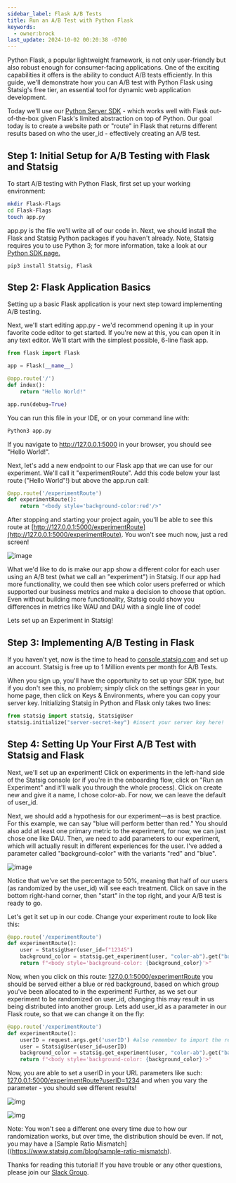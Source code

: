 ```yaml
---
sidebar_label: Flask A/B Tests
title: Run an A/B Test with Python Flask
keywords:
  - owner:brock
last_update: 2024-10-02 00:20:38 -0700
---
```


Python Flask, a popular lightweight framework, is not only user-friendly but also robust enough for consumer-facing applications. One of the exciting capabilities it offers is the ability to conduct A/B tests efficiently. In this guide, we'll demonstrate how you can A/B test with Python Flask using Statsig's free tier, an essential tool for dynamic web application development.

Today we'll use our [Python Server SDK](/server/pythonSDK) - which works well with Flask out-of-the-box given Flask's limited abstraction on top of Python. Our goal today is to create a website path or "route" in Flask that returns different results based on who the user_id - effectively creating an A/B test. 

## Step 1: Initial Setup for A/B Testing with Flask and Statsig

To start A/B testing with Python Flask, first set up your working environment:

```zsh
mkdir Flask-Flags
cd Flask-Flags
touch app.py
```

app.py is the file we'll write all of our code in. Next, we should install the Flask and Statsig Python packages if you haven't already. Note, Statsig requires you to use Python 3; for more information, take a look at our [Python SDK page.](/server/pythonSDK)

```
pip3 install Statsig, Flask
```

## Step 2: Flask Application Basics

Setting up a basic Flask application is your next step toward implementing A/B testing.

Next, we'll start editing app.py - we'd recommend opening it up in your favorite code editor to get started. If you're new at this, you can open it in any text editor. We'll start with the simplest possible, 6-line flask app. 

```Python 
from flask import Flask

app = Flask(__name__)

@app.route('/')
def index():
    return "Hello World!"

app.run(debug=True)
```

You can run this file in your IDE, or on your command line with:

```zsh
Python3 app.py
```

If you navigate to http://127.0.0.1:5000 in your browser, you should see "Hello World!".

Next, let's add a new endpoint to our Flask app that we can use for our experiment. We'll call it "experimentRoute". Add this code below your last route ("Hello World"!) but above the app.run call:

```Python
@app.route('/experimentRoute')
def experimentRoute():
    return "<body style='background-color:red'/>"
```

After stopping and starting your project again, you'll be able to see this route at [http://127.0.0.1:5000/experimentRoute](http://127.0.0.1:5000/experimentRoute). You won't see much now, just a red screen!

![image](/img/red_backgroundcolor.png)

What we'd like to do is make our app show a different color for each user using an A/B test (what we call an "experiment") in Statsig. If our app had more functionality, we could then see which color users preferred or which supported our business metrics and make a decision to choose that option. Even without building more functionality, Statsig could show you differences in metrics like WAU and DAU with a single line of code!

Lets set up an Experiment in Statsig!

## Step 3: Implementing A/B Testing in Flask

If you haven't yet, now is the time to head to [console.statsig.com](http://console.statsig.com) and set up an account. Statsig is free up to 1 Million events per month for A/B Tests.

When you sign up, you'll have the opportunity to set up your SDK type, but if you don't see this, no problem; simply click on the settings gear in your home page, then click on Keys & Environments, where you can copy your server key. Initializing Statsig in Python and Flask only takes two lines:

```Python
from statsig import statsig, StatsigUser
statsig.initialize("server-secret-key") #insert your server key here!
```

## Step 4: Setting Up Your First A/B Test with Statsig and Flask

Next, we'll set up an experiment! Click on experiments in the left-hand side of the Statsig console (or if you're in the onboarding flow, click on "Run an Experiment" and it'll walk you through the whole process). Click on create new and give it a name, I chose color-ab. For now, we can leave the default of user_id. 

Next, we should add a hypothesis for our experiment—as is best practice. For this example, we can say "blue will perform better than red." You should also add at least one primary metric to the experiment, for now, we can just chose one like DAU. Then, we need to add parameters to our experiment, which will actually result in different experiences for the user. I've added a parameter called "background-color" with the variants "red" and "blue".

![image](/img/redblue_abtest.png)

Notice that we've set the percentage to 50%, meaning that half of our users (as randomized by the user_id) will see each treatment. Click on save in the bottom right-hand corner, then "start" in the top right, and your A/B test is ready to go.

Let's get it set up in our code. Change your experiment route to look like this:

```Python 
@app.route('/experimentRoute')
def experimentRoute():
    user = StatsigUser(user_id=f"12345")
    background_color = statsig.get_experiment(user, "color-ab").get("background-color", "green")
    return f"<body style='background-color: {background_color}'>"
```

Now, when you click on this route: [127.0.0.1:5000/experimentRoute](http://127.0.0.1:5000/experimentRoute) you should be served either a blue or red background, based on which group you've been allocated to in the experiment! Further, as we set our experiment to be randomized on user_id, changing this may result in us being distributed into another group. Lets add user_id as a parameter in our Flask route, so that we can change it on the fly:

```Python
@app.route('/experimentRoute')
def experimentRoute():
    userID = request.args.get('userID') #also remember to import the request object from the Flask module!
    user = StatsigUser(user_id=userID)
    background_color = statsig.get_experiment(user, "color-ab").get("background-color", "green")
    return f"<body style='background-color: {background_color}'>"
```

Now, you are able to set a userID in your URL parameters like such: [127.0.0.1:5000/experimentRoute?userID=1234](http://127.0.0.1:5000/experimentRoute?userID=1234) and when you vary the parameter - you should see different results! 

![img](/img/red_exposure.png)

![img](/img/blue_exposure.png)

Note: You won't see a different one every time due to how our randomization works, but over time, the distribution should be even. If not, you may have a [Sample Ratio Mismatch]((https://www.statsig.com/blog/sample-ratio-mismatch).

Thanks for reading this tutorial! If you have trouble or any other questions, please join our [Slack Group](https://statsig.com/slack).

